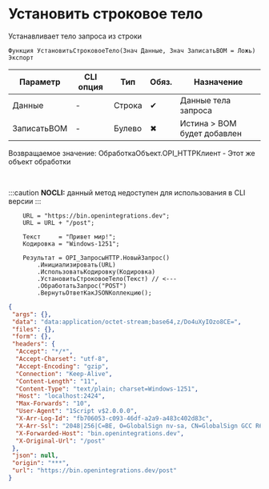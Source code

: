 ﻿---
sidebar_position: 2
description: Установить строковое тело  и другие функции для работы с HTTP-клиент в Открытом пакете интеграций - бесплатной open-source библиотеке интеграций для 1С:Предприятие 8, OneScript и CLI
keywords: [1C, 1С, 1С:Предприятие, 1С:Предприятие 8.3, API, Интеграция, Сервисы, Обмен, OneScript, CLI, HTTP-клиент]
---


# Установить строковое тело 
 Устанавливает тело запроса из строки



`Функция УстановитьСтроковоеТело(Знач Данные, Знач ЗаписатьBOM = Ложь) Экспорт`

  | Параметр | CLI опция | Тип | Обяз. | Назначение |
  |-|-|-|-|-|
  | Данные | - | Строка | &#x2714; | Данные тела запроса |
  | ЗаписатьBOM | - | Булево | &#x2716; | Истина > BOM будет добавлен |

  
  Возвращаемое значение:   ОбработкаОбъект.OPI_HTTPКлиент -  Этот же объект обработки

<br/>


:::caution
**NOCLI:** данный метод недоступен для использования в CLI версии
:::
<br/>


```bsl title="Пример использования для 1С:Предприятие/OneScript"
    URL = "https://bin.openintegrations.dev";
    URL = URL + "/post";

    Текст     = "Привет мир!";
    Кодировка = "Windows-1251";

    Результат = OPI_ЗапросыHTTP.НовыйЗапрос()
        .Инициализировать(URL)
        .ИспользоватьКодировку(Кодировка)
        .УстановитьСтроковоеТело(Текст) // <---
        .ОбработатьЗапрос("POST")
        .ВернутьОтветКакJSONКоллекцию();
```
    



```json title="Результат"
{
 "args": {},
 "data": "data:application/octet-stream;base64,z/Do4uXyIOzo8CE=",
 "files": {},
 "form": {},
 "headers": {
  "Accept": "*/*",
  "Accept-Charset": "utf-8",
  "Accept-Encoding": "gzip",
  "Connection": "Keep-Alive",
  "Content-Length": "11",
  "Content-Type": "text/plain; charset=Windows-1251",
  "Host": "localhost:2424",
  "Max-Forwards": "10",
  "User-Agent": "1Script v$2.0.0.0",
  "X-Arr-Log-Id": "fb706053-c093-46df-a2a9-a483c402d83c",
  "X-Arr-Ssl": "2048|256|C=BE, O=GlobalSign nv-sa, CN=GlobalSign GCC R6 AlphaSSL CA 2025|CN=*.openintegrations.dev",
  "X-Forwarded-Host": "bin.openintegrations.dev",
  "X-Original-Url": "/post"
 },
 "json": null,
 "origin": "***",
 "url": "https://bin.openintegrations.dev/post"
}
```
